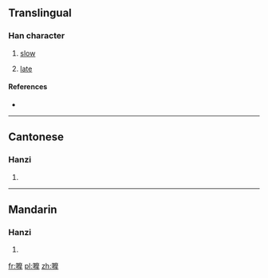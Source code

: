 ==Translingual==

===Han character===
{{Han char|rn=30|rad=口|as=15|sn=18|four=|canj=口戈木手 (RIDQ)|ids=⿰[[口]][[摩]]}}

# {{context|Cantonese}} [[slow]]
# [[late]]

====References====
* {{Han ref|kx=0213.171|hdz=10700.141|uh=56A4|ud=22180}}

----

==Cantonese==

===Hanzi===
{{yue-hanzi|jyut=|y=mo1}}

# {{defn|lang=yue|sort=口15}}

----

==Mandarin==

===Hanzi===
{{cmn-hanzi|pin=[[mó]] ([[mo2]]), [[pó]] ([[po2]])|wg=mo<sup>2</sup>, p'o<sup>2</sup>}}

# {{defn|lang=cmn|sort=口15}}

[[fr:嚤]]
[[pl:嚤]]
[[zh:嚤]]